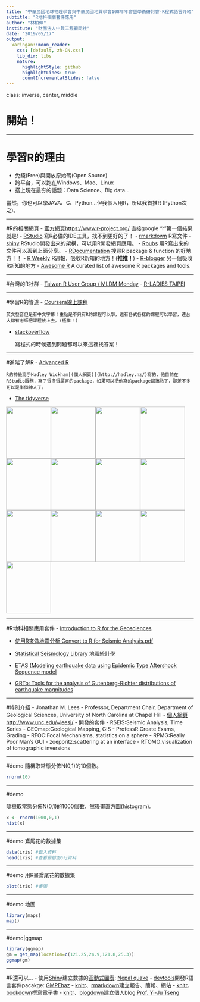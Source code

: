 ```yaml
---
title: "中華民國地球物理學會與中華民國地質學會108年年會暨學術研討會-R程式語言介紹"
subtitle: "R地科相關套件應用"
author: "林柏伸"
institute: "財團法人中興工程顧問社"
date: "2019/05/17"
output:
  xaringan::moon_reader:
    css: [default, zh-CN.css]
    lib_dir: libs
    nature:
      highlightStyle: github
      highlightLines: true
      countIncrementalSlides: false
---
```

class: inverse, center, middle

# 開始！

---

# 學習R的理由

- 免錢(Free)與開放原始碼(Open Source)
- 跨平台，可以跑在Windows、Mac、Linux
- 搭上現在最夯的話題：Data Science、Big data...

當然，你也可以學JAVA、C、Python...但我個人用R，所以我首推R (Python次之)。

---

#R的相關網頁
- [官方網頁https://www.r-project.org/](https://www.r-project.org/) 直接google "r"第一個結果就是!
- [RStudio](https://www.rstudio.com/) 寫R必備的IDE工具，找不到更好的了！
    - [rmarkdown](http://rmarkdown.rstudio.com/) R寫文件
    - [shiny](http://shiny.rstudio.com/) RStudio開發出來的架構，可以用R開發網頁應用。
    - [Rpubs](https://rpubs.com/) 用R寫出來的文件可以丟到上面分享。
- [RDocumentation](http://www.rdocumentation.org/) 搜尋R package & function 的好地方！！
- [R Weekly](https://rweekly.org/) R週報，吸收R新知的地方！(__推推！__)
- [R-blogger](https://www.r-bloggers.com/) 另一個吸收R新知的地方
- [Awesome R](https://awesome-r.com/) A curated list of awesome R packages and tools.

---

#台灣的R社群
- [Taiwan R User Group / MLDM Monday](https://www.meetup.com/Taiwan-R/)
- [R-LADIES TAIPEI](https://rladiestaipei.github.io/R-Ladies-Taipei/)

---

#學習R的管道
- [Coursera線上課程](https://www.coursera.org/)

    英文發音但是有中文字幕！重點是不只有R的課程可以學，還有各式各樣的課程可以學習，連台大都有老師把課程放上去。(極推！)
    
- [stackoverflow](http://stackoverflow.com/questions/tagged/r)

    寫程式的時候遇到問題都可以來這裡找答案！

---

#進階了解R
- [Advanced R](http://adv-r.had.co.nz/) 

    R的神級高手Hadley Wickham[(個人網頁)](http://hadley.nz/)寫的，他目前在RStudio服務，寫了很多很厲害的package，如果可以把他寫的package都搞熟了，那差不多可以是半個神人了。

- [The tidyverse](http://tidyverse.org/) 

<a href="http://dplyr.tidyverse.org"><img src="http://dplyr.tidyverse.org/logo.png" width="120" height="139"></a><a href="http://forcats.tidyverse.org"><img src="http://forcats.tidyverse.org/logo.png" width="120" height="139"></a><a href="http://ggplot2.tidyverse.org"><img src="http://ggplot2.tidyverse.org/logo.png" width="120" height="139"></a><a href="http://haven.tidyverse.org"><img src="http://haven.tidyverse.org/logo.png" width="120" height="139"></a><a href="http://lubridate.tidyverse.org"><img src="http://lubridate.tidyverse.org/logo.png" width="120" height="139"></a><a href="http://magrittr.tidyverse.org"><img src="http://magrittr.tidyverse.org/logo.png" width="120" height="139"></a><a href="http://purrr.tidyverse.org"><img src="http://purrr.tidyverse.org/logo.png" width="120" height="139"></a><a href="http://readr.tidyverse.org"><img src="http://readr.tidyverse.org/logo.png" width="120" height="139"></a><a href="http://readxl.tidyverse.org"><img src="http://readxl.tidyverse.org/logo.png" width="120" height="139"></a><a href="http://stringr.tidyverse.org"><img src="http://stringr.tidyverse.org/logo.png" width="120" height="139"></a><a href="http://tibble.tidyverse.org"><img src="http://tibble.tidyverse.org/logo.png" width="120" height="139"></a><a href="http://tidyr.tidyverse.org"><img src="http://tidyr.tidyverse.org/logo.png" width="120" height="139"></a><a href="http://tidyverse.tidyverse.org"><img src="http://tidyverse.tidyverse.org/logo.png" width="120" height="139"></a>

---

#R地科相關應用套件
- [Introduction to R for the Geosciences](http://www.fromthebottomoftheheap.net/teaching/courses/mcmaster_2013/mcmaster_2013.html)

- [使用R來做地震分析 Convert to R for Seismic Analysis.pdf](http://www.unc.edu/~leesj/FETCH/GRAB/Vignettes/whyRbeam.pdf)

- [Statistical Seismology Library](http://homepages.maxnet.co.nz/davidharte/SSLib/) 地震統計學

- [ETAS (Modeling earthquake data using Epidemic Type Aftershock Sequence model](http://cran.r-project.org/web/packages/ETAS/index.html)

- [GRTo: Tools for the analysis of Gutenberg-Richter distributions of earthquake magnitudes](http://cran.r-project.org/web/packages/GRTo/index.html)

---

#特別介紹
- Jonathan M. Lees
- Professor, Department Chair, Department of Geological Sciences, University of North Carolina at Chapel Hill
- [個人網頁http://www.unc.edu/~leesj/](http://www.unc.edu/~leesj/)
- 開發的套件
    - RSEIS:Seismic Analysis, Time Series
    - GEOmap:Geological Mapping, GIS
    - ProfessR:Create Exams, Grading
    - RFOC:Focal Mechanisms, statistics on a sphere
    - RPMG:Really Poor Man's GUI
    - zoeppritz:scattering at an interface
    - RTOMO:visualization of tomographic inversions 

---

#demo
隨機取常態分佈N(0,1)的10個數。
```r
rnorm(10)
```

---

#demo

隨機取常態分佈N(0,1)的1000個數，然後畫直方圖(histogram)。
```r
x <- rnorm(1000,0,1)
hist(x)
```

---

#demo
鳶尾花的數據集
```r
data(iris) #載入資料
head(iris) #查看最前面6行資料
```

---

#demo
用R畫鳶尾花的數據集
```r
plot(iris) #畫圖
```

---

#demo
地圖
```r
library(maps)
map()
```

---

#demo|ggmap
```r
library(ggmap)
gm = get_map(location=c(121.25,24.9,121.8,25.3))
ggmap(gm)
```

---

#R還可以...
- 使用[Shiny](https://shiny.rstudio.com/)建立數據的[互動式圖表](https://shiny.rstudio.com/gallery/): [Nepal quake](https://asheshwor.shinyapps.io/np-quake/)
- [devtools](https://www.rstudio.com/products/rpackages/devtools/)開發R語言套件pacakge: [GMPEhaz](https://github.com/personlin/GMPEhaz)
- [knitr](https://yihui.name/knitr/)、[rmarkdown](https://rmarkdown.rstudio.com/)建立報告、簡報、網站
- [knitr](https://yihui.name/knitr/)、[bookdown](https://bookdown.org/yihui/bookdown/)撰寫電子書
- [knitr](https://yihui.name/knitr/)、[blogdown](https://bookdown.org/yihui/blogdown/)建立個人blog:[Prof. Yi-Ju Tseng](https://yjtseng.info/)


